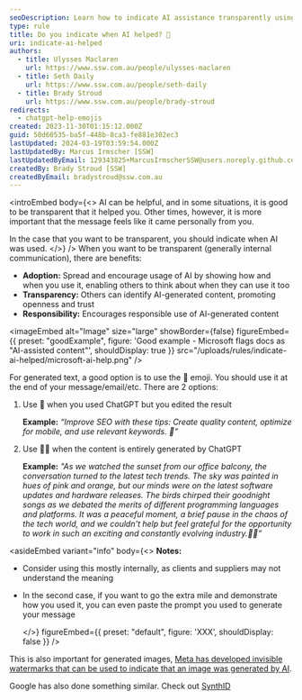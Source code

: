 ```yaml
---
seoDescription: Learn how to indicate AI assistance transparently using emojis and boost trust & adoption internally
type: rule
title: Do you indicate when AI helped? 🤖
uri: indicate-ai-helped
authors:
  - title: Ulysses Maclaren
    url: https://www.ssw.com.au/people/ulysses-maclaren
  - title: Seth Daily
    url: https://www.ssw.com.au/people/seth-daily
  - title: Brady Stroud
    url: https://www.ssw.com.au/people/brady-stroud
redirects:
  - chatgpt-help-emojis
created: 2023-11-30T01:15:12.000Z
guid: 50d60535-ba5f-448b-8ca3-fe881e302ec3
lastUpdated: 2024-03-19T03:59:54.000Z
lastUpdatedBy: Marcus Irmscher [SSW]
lastUpdatedByEmail: 129343825+MarcusIrmscherSSW@users.noreply.github.com
createdBy: Brady Stroud [SSW]
createdByEmail: bradystroud@ssw.com.au
---
```


<introEmbed
  body={<>
AI can be helpful, and in some situations, it is good to be transparent that it helped you. Other times, however, it is more important that the message feels like it came personally from you.

In the case that you want to be transparent, you should indicate when AI was used.
  </>}
/>
When you want to be transparent (generally internal communication), there are benefits:

* **Adoption:** Spread and encourage usage of AI by showing how and when you use it, enabling others to think about when they can use it too
* **Transparency:** Others can identify AI-generated content, promoting openness and trust
* **Responsibility:** Encourages responsible use of AI-generated content

<imageEmbed
  alt="Image"
  size="large"
  showBorder={false}
  figureEmbed={{
    preset: "goodExample",
    figure: 'Good example - Microsoft flags docs as "AI-assisted content"',
    shouldDisplay: true
  }}
  src="/uploads/rules/indicate-ai-helped/microsoft-ai-help.png"
/>

For generated text, a good option is to use the 🤖 emoji.
You should use it at the end of your message/email/etc. There are 2 options:

1. Use 🤖 when you used ChatGPT but you edited the result

   **Example:** *“Improve SEO with these tips: Create quality content, optimize for mobile, and use relevant keywords. 🤖”*

2. Use 🤖🤖 when the content is entirely generated by ChatGPT

   **Example:** *"As we watched the sunset from our office balcony, the conversation turned to the latest tech trends. The sky was painted in hues of pink and orange, but our minds were on the latest software updates and hardware releases. The birds chirped their goodnight songs as we debated the merits of different programming languages and platforms. It was a peaceful moment, a brief pause in the chaos of the tech world, and we couldn't help but feel grateful for the opportunity to work in such an exciting and constantly evolving industry.🤖🤖”*

<asideEmbed
  variant="info"
  body={<>
    **Notes:**

* Consider using this mostly internally, as clients and suppliers may not understand the meaning
* In the second case, if you want to go the extra mile and demonstrate how you used it, you can even paste the prompt you used to generate your message

  </>}
  figureEmbed={{
    preset: "default",
    figure: 'XXX',
    shouldDisplay: false
  }}
/>

This is also important for generated images, [Meta has developed invisible watermarks that can be used to indicate that an image was generated by AI](https://aibusiness.com/responsible-ai/meta-develops-invisible-watermarks-to-track-ai-image-origins).

Google has also done something similar. Check out [SynthID](https://deepmind.google/discover/blog/identifying-ai-generated-images-with-synthid/)
